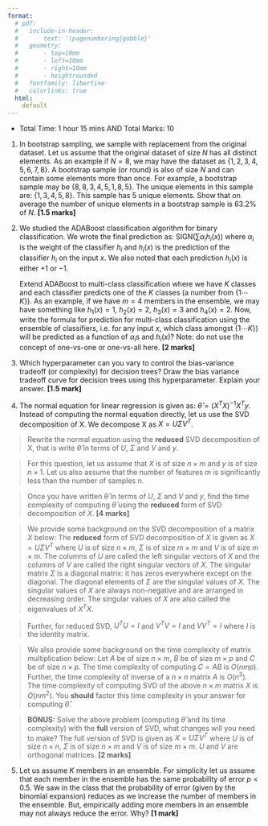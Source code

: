 ```yaml
---
format:
  # pdf:
  #   include-in-header: 
  #       text: '\pagenumbering{gobble}'
  #   geometry:
  #       - top=10mm
  #       - left=10mm
  #       - right=10mm
  #       - heightrounded
  #   fontfamily: libertine
  #   colorlinks: true
  html:
    default
---
```

- Total Time: 1 hour 15 mins AND Total Marks: 10

1. In bootstrap sampling, we sample with replacement from the original dataset. Let us assume that the original dataset of size $N$ has all distinct elements. As an example if $N=8$, we may have the dataset as $\{1, 2,3, 4, 5, 6, 7, 8\}$. A bootstrap sample (or round) is also of size $N$ and can contain some elements more than once. For example, a bootstrap sample may be $\{8, 8, 3, 4, 5, 1, 8, 5\}$. The unique elements in this sample are: $\{1, 3, 4, 5, 8\}$. This sample has 5 unique elements. Show that on average the number of unique elements in a bootstrap sample is $63.2\%$ of $N$. **[1.5 marks]**


2. We studied the ADABoost classification algorithm for binary classification. We wrote the final prediction as:
$\mathrm{SIGN}(\sum{\alpha_i}h_i(x))$ where $\alpha_i$ is the weight of the classifier $h_i$ and $h_i(x)$ is the prediction of the classifier $h_i$ on the input $x$. We also noted that each prediction $h_i(x)$ is either $+1$ or $-1$. 

    Extend ADABoost to multi-class classification where we have $K$ classes and each classifier predicts one of the $K$ classes (a number from $\{1 \cdots K\}$). As an example, if we have $m=4$ members in the ensemble, we may have something like $h_1(x) = 1$, $h_2(x) = 2$, $h_3(x) = 3$ and $h_4(x) = 2$. Now, write the formula for prediction for multi-class classification using the ensemble of classifiers, i.e. for any input $x$, which class amongst $\{1 \cdots K\}$) will be predicted as a function of $\alpha_i$s and $h_i(x)$? Note: do not use the concept of one-vs-one or one-vs-all here.   **[2 marks]**


3. Which hyperparameter can you vary to control the bias-variance tradeoff (or complexity) for decision trees? Draw the bias variance tradeoff curve for decision trees using this hyperparameter. Explain your answer. **[1.5 mark]**


4. The normal equation for linear regression is given as: $\hat{\theta} = (X^TX)^{-1}X^Ty$. Instead of computing the normal equation directly, let us use the SVD decomposition of X. We decompose X as $X = U\Sigma V^T$.


>Rewrite the normal equation using the **reduced** SVD decomposition of X, that is write $\hat{\theta}$ in terms of $U$, $\Sigma$ and $V$ and $y$.

>For this question, let us assume that $X$ is of size $n \times m$ and $y$ is of size $n \times 1$. Let us also assume that the number of features $m$ is significantly less than the number of samples $n$.

>Once you have written $\hat{\theta}$ in terms of $U$, $\Sigma$ and $V$ and $y$, find the time complexity of computing $\hat{\theta}$ using the **reduced** form of SVD decomposition of $X$. **[4 marks]**


>We provide some background on the SVD decomposition of a matrix $X$ below:
The **reduced** form of SVD decomposition of $X$ is given as $X = U\Sigma V^T$ where $U$ is of size $n \times m$, $\Sigma$ is of size $m \times m$ and $V$ is of size $m \times m$. The columns of $U$ are called the left singular vectors of $X$ and the columns of $V$ are called the right singular vectors of $X$. The singular matrix $\Sigma$ is a diagonal matrix: it has zeros everywhere except on the diagonal. The diagonal elements of $\Sigma$ are the singular values of $X$. The singular values of $X$ are always non-negative and are arranged in decreasing order. The singular values of $X$ are also called the eigenvalues of $X^TX$.

>Further, for reduced SVD, $U^TU = I$ and $V^TV = I$ and $VV^T = I$ where $I$ is the identity matrix.

>We also provide some background on the time complexity of matrix multiplication below:
Let $A$ be of size $n \times m$, $B$ be of size $m \times p$ and $C$ be of size $n \times p$. The time complexity of computing $C = AB$ is $O(nmp)$. Further, the time complexity of inverse of a $n \times n$ matrix $A$ is $O(n^3)$. The time complexity of computing SVD of the above $n \times m$ matrix $X$ is $O(nm^2)$. You **should** factor this time complexity in your answer for computing $\hat{\theta}$.

> **BONUS:** Solve the above problem (computing $\hat{\theta}$ and its time complexity) with the **full** version of SVD, what changes will you need to make? The full version of SVD is given as $X = U\Sigma V^T$ where $U$ is of size $n \times n$, $\Sigma$ is of size $n \times m$ and $V$ is of size $m \times m$. $U$ and $V$ are orthogonal matrices. **[2 marks]**


5. Let us assume $K$ members in an ensemble. For simplicity let us assume that each member in the ensemble has the same probability of error $p<0.5$. We saw in the class that the probability of error (given by the binomial expansion) reduces as we increase the number of members in the ensemble. But, empirically adding more members in an ensemble may not always reduce the error. Why? **[1 mark]**
